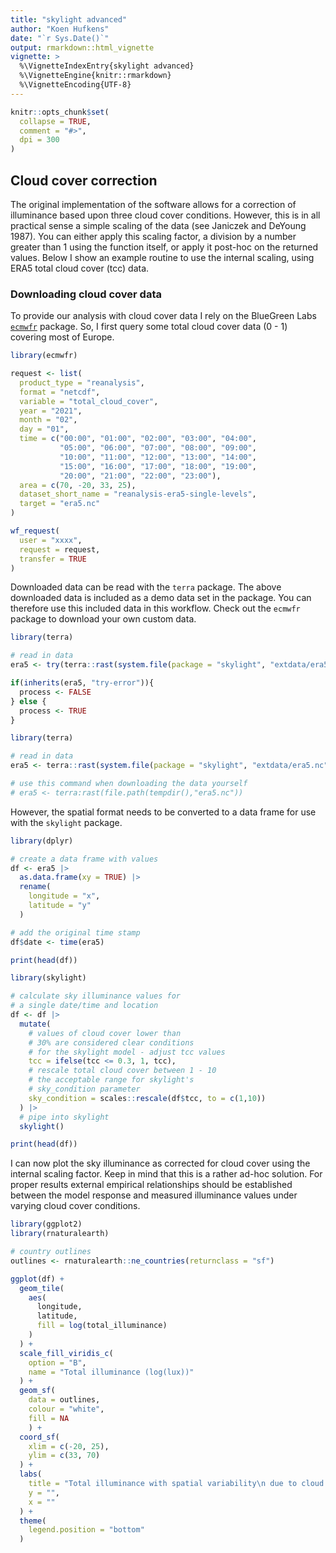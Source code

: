 ```yaml
---
title: "skylight advanced"
author: "Koen Hufkens"
date: "`r Sys.Date()`"
output: rmarkdown::html_vignette
vignette: >
  %\VignetteIndexEntry{skylight advanced}
  %\VignetteEngine{knitr::rmarkdown}
  %\VignetteEncoding{UTF-8}
---
```


```r
knitr::opts_chunk$set(
  collapse = TRUE,
  comment = "#>",
  dpi = 300
)
```

## Cloud cover correction

The original implementation of the software allows for a correction of
illuminance based upon three cloud cover conditions. However, this is in all practical
sense a simple scaling of the data (see Janiczek and DeYoung 1987). You can either apply this scaling factor, a division by a number greater than 1 using the function itself, or apply it
post-hoc on the returned values. Below I show an example routine to use the internal scaling,
using ERA5 total cloud cover (tcc) data.

### Downloading cloud cover data

To provide our analysis with cloud cover data I rely on the BlueGreen Labs 
[`ecmwfr`](https://github.com/bluegreen-labs/ecmwfr) package. So, I first query some
total cloud cover data (0 - 1) covering most of Europe.

```r
library(ecmwfr)

request <- list(
  product_type = "reanalysis",
  format = "netcdf",
  variable = "total_cloud_cover",
  year = "2021",
  month = "02",
  day = "01",
  time = c("00:00", "01:00", "02:00", "03:00", "04:00",
           "05:00", "06:00", "07:00", "08:00", "09:00",
           "10:00", "11:00", "12:00", "13:00", "14:00",
           "15:00", "16:00", "17:00", "18:00", "19:00",
           "20:00", "21:00", "22:00", "23:00"),
  area = c(70, -20, 33, 25),
  dataset_short_name = "reanalysis-era5-single-levels",
  target = "era5.nc"
)

wf_request(
  user = "xxxx",
  request = request,
  transfer = TRUE
)
```

Downloaded data can be read with the `terra` package. The above downloaded data is included as a demo
data set in the package. You can therefore use this included data in this workflow. Check out the `ecmwfr`
package to download your own custom data.

```r
library(terra)

# read in data
era5 <- try(terra::rast(system.file(package = "skylight", "extdata/era5.nc")))

if(inherits(era5, "try-error")){
  process <- FALSE
} else {
  process <- TRUE
}
```


```r
library(terra)

# read in data
era5 <- terra::rast(system.file(package = "skylight", "extdata/era5.nc"))

# use this command when downloading the data yourself
# era5 <- terra:rast(file.path(tempdir(),"era5.nc"))
```

However, the spatial format needs to be converted to a data frame for use
with the `skylight` package.

```r
library(dplyr)

# create a data frame with values
df <- era5 |>
  as.data.frame(xy = TRUE) |>
  rename(
    longitude = "x",
    latitude = "y"
  )

# add the original time stamp
df$date <- time(era5)

print(head(df))
```

```r
library(skylight)

# calculate sky illuminance values for
# a single date/time and location
df <- df |>
  mutate(
    # values of cloud cover lower than
    # 30% are considered clear conditions
    # for the skylight model - adjust tcc values
    tcc = ifelse(tcc <= 0.3, 1, tcc),
    # rescale total cloud cover between 1 - 10
    # the acceptable range for skylight's
    # sky_condition parameter
    sky_condition = scales::rescale(df$tcc, to = c(1,10))
  ) |>
  # pipe into skylight
  skylight()

print(head(df))
```

I can now plot the sky illuminance as corrected for cloud cover using the internal scaling factor. Keep in mind that this is a rather ad-hoc solution. For proper results external empirical relationships should be established between the model response and measured illuminance values under varying cloud cover conditions.

```r
library(ggplot2)
library(rnaturalearth)

# country outlines
outlines <- rnaturalearth::ne_countries(returnclass = "sf")

ggplot(df) +
  geom_tile(
    aes(
      longitude,
      latitude,
      fill = log(total_illuminance)
    )
  ) +
  scale_fill_viridis_c(
    option = "B",
    name = "Total illuminance (log(lux))"
  ) +
  geom_sf(
    data = outlines,
    colour = "white",
    fill = NA
    ) +
  coord_sf(
    xlim = c(-20, 25),
    ylim = c(33, 70)
  ) +
  labs(
    title = "Total illuminance with spatial variability\n due to cloud cover and location",
    y = "",
    x = ""
  ) +
  theme(
    legend.position = "bottom"
  )
```



